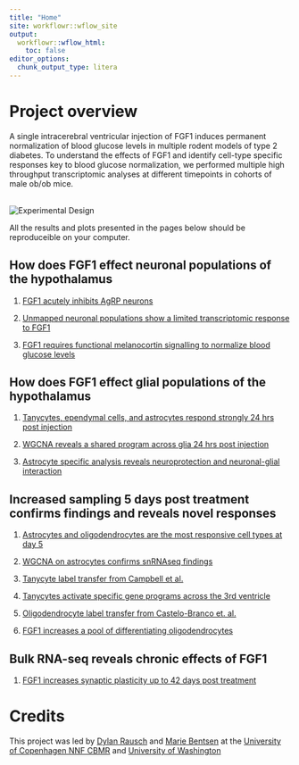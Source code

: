 ```yaml
---
title: "Home"
site: workflowr::wflow_site
output:
  workflowr::wflow_html:
    toc: false
editor_options:
  chunk_output_type: litera
---
```



# Project overview

A single intracerebral ventricular injection of FGF1 induces permanent normalization of blood glucose levels in multiple rodent models of type 2 diabetes. To understand the effects of FGF1 and identify cell-type specific responses key to blood glucose normalization, we performed multiple high throughput transcriptomic analyses at different timepoints in cohorts of male ob/ob mice. 

<br> ![Experimental Design](fgf1_experiment.png) <br>

All the results and plots presented in the pages below should be
reproduceible on your computer.

## How does FGF1 effect neuronal populations of the hypothalamus

1. [FGF1 acutely inhibits AgRP neurons](figure_1.html)

2. [Unmapped neuronal populations show a limited transcriptomic response to FGF1](supp1.html)

3. [FGF1 requires functional melanocortin signalling to normalize blood glucose levels](figure_2.html)

## How does FGF1 effect glial populations of the hypothalamus

1. [Tanycytes, ependymal cells, and astrocytes respond strongly 24 hrs post injection](6_glial_dge.html) 

2. [WGCNA reveals a shared program across glia 24 hrs post injection](7_ventricular_wgcna.html) 

3. [Astrocyte specific analysis reveals neuroprotection and neuronal-glial interaction](8_astro_wgcna.html) 

## Increased sampling 5 days post treatment confirms findings and reveals novel responses

1. [Astrocytes and oligodendrocytes are the most responsive cell types at day 5](10_wc_pseudobulk.html) 

2. [WGCNA on astrocytes confirms snRNAseq findings](11_wc_astro_wgcna.html) 

3. [Tanycyte label transfer from Campbell et al.](14_tanycyte_labeltransfer.html)

4. [Tanycytes activate specific gene programs across the 3rd ventricle](15_tany_wgcna_pseudo.html)

5. [Oligodendrocyte label transfer from Castelo-Branco et. al.](12_oligo_labeltransfer.html)

6. [FGF1 increases a pool of differentiating oligodendrocytes](13_olig_pseudotime.html)


## Bulk RNA-seq reveals chronic effects of FGF1

1. [FGF1 increases synaptic plasticity up to 42 days post treatment](figure_7.html)

# Credits 

This project was led by [Dylan Rausch](https://twitter.com/dylanrausch) and [Marie Bentsen](https://cbmr.ku.dk/staff_overview/?pure=en%2Fpersons%2Fmarie-aare-bentsen(1f862ab6-010b-422f-b1aa-61b4a9557aa1)%2Fpublications.html) at the [University of Copenhagen NNF CBMR](https://cbmr.ku.dk/) and [University of Washington](https://endocrinology.uw.edu/)

